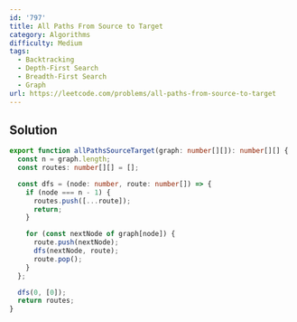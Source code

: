 ```yaml
---
id: '797'
title: All Paths From Source to Target
category: Algorithms
difficulty: Medium
tags:
  - Backtracking
  - Depth-First Search
  - Breadth-First Search
  - Graph
url: https://leetcode.com/problems/all-paths-from-source-to-target
---
```


## Solution

```typescript showLineNumbers
export function allPathsSourceTarget(graph: number[][]): number[][] {
  const n = graph.length;
  const routes: number[][] = [];

  const dfs = (node: number, route: number[]) => {
    if (node === n - 1) {
      routes.push([...route]);
      return;
    }

    for (const nextNode of graph[node]) {
      route.push(nextNode);
      dfs(nextNode, route);
      route.pop();
    }
  };

  dfs(0, [0]);
  return routes;
}
```
